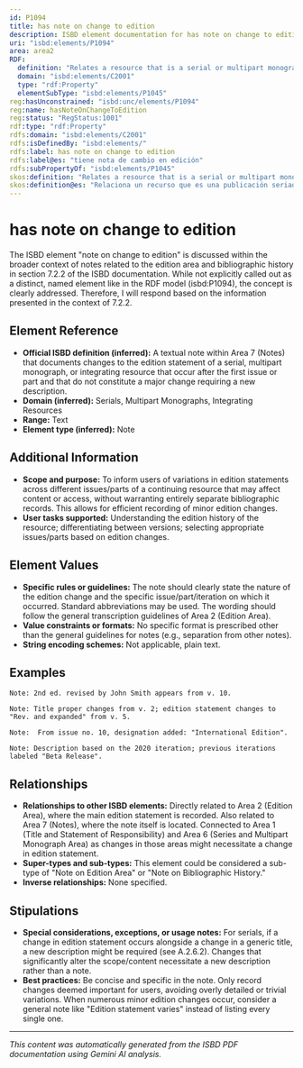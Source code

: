 ```yaml
---
id: P1094
title: has note on change to edition
description: ISBD element documentation for has note on change to edition
uri: "isbd:elements/P1094"
area: area2
RDF:
  definition: "Relates a resource that is a serial or multipart monograph to a note on changes in edition statements that occur after the issue or part used as the basis of description and do not require a new description. Relates a resource that is an integrating resource to a note on earlier edition statements that are no longer present on the current iteration or that are in a different form on an earlier iteration and do not require a new description."
  domain: "isbd:elements/C2001"
  type: "rdf:Property"
  elementSubType: "isbd:elements/P1045"
reg:hasUnconstrained: "isbd:unc/elements/P1094"
reg:name: hasNoteOnChangeToEdition
reg:status: "RegStatus:1001"
rdf:type: "rdf:Property"
rdfs:domain: "isbd:elements/C2001"
rdfs:isDefinedBy: "isbd:elements/"
rdfs:label: has note on change to edition
rdfs:label@es: "tiene nota de cambio en edición"
rdfs:subPropertyOf: "isbd:elements/P1045"
skos:definition: "Relates a resource that is a serial or multipart monograph to a note on changes in edition statements that occur after the issue or part used as the basis of description and do not require a new description. Relates a resource that is an integrating resource to a note on earlier edition statements that are no longer present on the current iteration or that are in a different form on an earlier iteration and do not require a new description."
skos:definition@es: "Relaciona un recurso que es una publicación seriada o una monografía multiparte con una nota sobre cambios en las menciones de edición que son posteriores al fascículo o parte que se usa como base de la descripción, pero que no requiere una nueva descripción. Relaciona un recurso integrable con una nota sobre una mención de edición anterior que ya no está presente en la iteración más reciente o que está de una forma diferente a la iteración anterior, y que no requiere una nueva descripción."
---
```

# has note on change to edition

The ISBD element "note on change to edition" is discussed within the broader context of notes related to the edition area and bibliographic history in section 7.2.2 of the ISBD documentation.  While not explicitly called out as a distinct, named element like in the RDF model (isbd:P1094), the concept is clearly addressed. Therefore, I will respond based on the information presented in the context of 7.2.2.

## Element Reference

- **Official ISBD definition (inferred):** A textual note within Area 7 (Notes) that documents changes to the edition statement of a serial, multipart monograph, or integrating resource that occur after the first issue or part and that do not constitute a major change requiring a new description.
- **Domain (inferred):** Serials, Multipart Monographs, Integrating Resources
- **Range:** Text
- **Element type (inferred):** Note

## Additional Information

- **Scope and purpose:** To inform users of variations in edition statements across different issues/parts of a continuing resource that may affect content or access, without warranting entirely separate bibliographic records. This allows for efficient recording of minor edition changes.
- **User tasks supported:** Understanding the edition history of the resource; differentiating between versions; selecting appropriate issues/parts based on edition changes.


## Element Values

- **Specific rules or guidelines:**  The note should clearly state the nature of the edition change and the specific issue/part/iteration on which it occurred.  Standard abbreviations may be used. The wording should follow the general transcription guidelines of Area 2 (Edition Area).
- **Value constraints or formats:** No specific format is prescribed other than the general guidelines for notes (e.g., separation from other notes).
- **String encoding schemes:** Not applicable, plain text.

## Examples

```
Note: 2nd ed. revised by John Smith appears from v. 10.

Note: Title proper changes from v. 2; edition statement changes to "Rev. and expanded" from v. 5.

Note:  From issue no. 10, designation added: "International Edition".

Note: Description based on the 2020 iteration; previous iterations labeled "Beta Release".
```

## Relationships

- **Relationships to other ISBD elements:** Directly related to Area 2 (Edition Area), where the main edition statement is recorded. Also related to Area 7 (Notes), where the note itself is located. Connected to Area 1 (Title and Statement of Responsibility) and Area 6 (Series and Multipart Monograph Area) as changes in those areas might necessitate a change in edition statement.
- **Super-types and sub-types:**  This element could be considered a sub-type of "Note on Edition Area" or "Note on Bibliographic History."
- **Inverse relationships:** None specified.

## Stipulations

- **Special considerations, exceptions, or usage notes:** For serials, if a change in edition statement occurs alongside a change in a generic title, a new description might be required (see A.2.6.2).  Changes that significantly alter the scope/content necessitate a new description rather than a note.
- **Best practices:** Be concise and specific in the note. Only record changes deemed important for users, avoiding overly detailed or trivial variations. When numerous minor edition changes occur, consider a general note like "Edition statement varies" instead of listing every single one.


---

*This content was automatically generated from the ISBD PDF documentation using Gemini AI analysis.*
